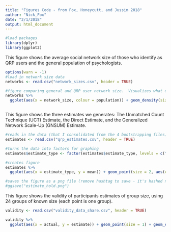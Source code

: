 ```yaml
---
title: "Figures Code - from Fox, Honeycutt, and Jussim 2018"
author: "Nick_Fox"
date: "2/1/2018"
output: html_document
---
```


```r
#load packages
library(dplyr)
library(ggplot2)
```

This figure shows the average social network size of those who identify as QRP users and the general population of psychologists.

```r
options(warn = -1)
#load in network size data
networks <- read.csv("network_sizes.csv", header = TRUE)

#figure comparing general and QRP user network size.  Visualizes what delta estimates.
networks %>% 
  ggplot(aes(x = network_size, colour = population)) + geom_density(size = 1) + scale_x_continuous(breaks=seq(0,2200,150)) + theme_classic() + xlab("\nAverage Social Network Size") + ylab("Density\n")



```

This figure shows the three estimates we generates: The Unmatched Count Technique (UCT) Estimate, the Direct Estimate, and the Generalized Network Scale-Up (GNSUM) Estimate.

```r
#reads in the data (that I consolidated from the 4 bootstrapping files)
estimates <- read.csv("qrp_estimates.csv", header = TRUE)

#turns the data into factors for graphing
estimates$estimate_type <- factor(estimates$estimate_type, levels = c("unmatched_count", "direct_estimate", "GNSUM"))

#creates figure
estimates %>% 
  ggplot(aes(x = estimate_type, y = mean)) + geom_point(size = 2, aes(color = estimate_type)) + coord_flip() + geom_errorbar(aes(ymin = lower, ymax = upper, width = 0, color = estimate_type)) + xlab("") + ylab("\nEstimated Prevalence of QRP Use (%)") + ylim(-22,60) + theme_classic() + theme(legend.position = "none") + geom_hline(yintercept=0, linetype = "dotted") + scale_x_discrete(labels = c("UCT Estimate", "Direct Estimate", "GNSUM Estimate")) + scale_color_manual(values=c("grey50", "black", "black"))

#saves the figure as a png file (remove hashtag to save - it's hashed now for knitting purposes)
#ggsave("estimate_hold.png")


```

This figure shows the validity of participants estimates of group size, using 24 groups of known size (each point is one group).

```r

validity <- read.csv("validity_data_share.csv", header = TRUE)

validity %>% 
  ggplot(aes(x = actual, y = estimate)) + geom_point(size = 1) + geom_errorbar(aes(ymin = (estimate - CI), ymax = (estimate + CI))) + theme_classic() + geom_abline() + ylim(0, 3) + xlim(0, 3) + ylab("Estimated Prevalence of Group Size (%)\n") + xlab("\nActual Prevalence of Group Size (%)")

```
